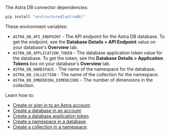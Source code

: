 The Astra DB connector dependencies:

```bash CLI, Python
pip install "unstructured[astradb]"
```

These environment variables:

- `ASTRA_DB_API_ENDPOINT` - The API endpoint for the Astra DB database. To get the endpoint, see the **Database Details > API Endpoint** value on your database's **Overview** tab.
- `ASTRA_DB_APPLICATION_TOKEN` - The database application token value for the database. To get the token, see the **Database Details > Application Tokens** box on your database's **Overview** tab.
- `ASTRA_DB_NAMESPACE` - The name of the namespace for the database.
- `ASTRA_DB_COLLECTION` - The name of the collection for the namespace. 
- `ASTRA_DB_EMBEDDING_DIMENSIONS` - The number of dimensions in the collection.

Learn how to:

- [Create or sign in to an Astra account](https://astra.datastax.com/).
- [Create a database in an account](https://docs.datastax.com/en/astra-db-classic/databases/manage-create.html).
- [Create a database application token](https://docs.datastax.com/en/astra-db-serverless/administration/manage-application-tokens.html).
- [Create a namespace in a database](https://docs.datastax.com/en/astra-db-serverless/databases/manage-namespaces.html#create-namespace).
- [Create a collection in a namespace](https://docs.datastax.com/en/astra-db-serverless/databases/manage-collections.html#create-collection).